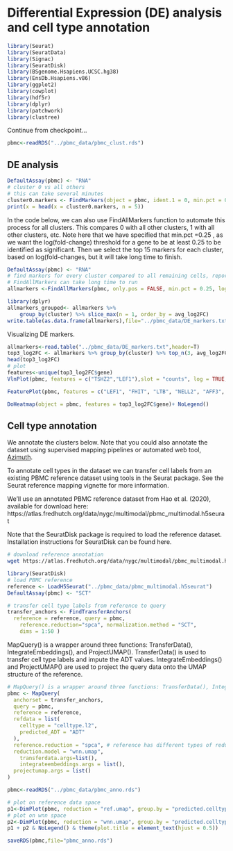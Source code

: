 # Differential Expression (DE) analysis and cell type annotation

```r
library(Seurat)
library(SeuratData)
library(Signac)
library(SeuratDisk)
library(BSgenome.Hsapiens.UCSC.hg38) 
library(EnsDb.Hsapiens.v86)
library(ggplot2)
library(cowplot)
library(hdf5r)
library(dplyr)
library(patchwork)
library(clustree)
```

Continue from checkpoint...

```r
pbmc<-readRDS("../pbmc_data/pbmc_clust.rds")
```

## DE analysis

```r
DefaultAssay(pbmc) <- "RNA"
# cluster 0 vs all others
# this can take several minutes
cluster0.markers <- FindMarkers(object = pbmc, ident.1 = 0, min.pct = 0.1)
print(x = head(x = cluster0.markers, n = 5))

```

In the code below, we can also use FindAllMarkers function to automate this process for all clusters. This compares 0 with all other clusters, 1 with all other clusters, etc. Note here that we have specified that min.pct =0.25 , as we want the log(fold-change) threshold for a gene to be at least 0.25 to be identified as significant. Then we select the top 15 markers for each cluster, based on log(fold-changes, but it will take long time to finish.

```r
DefaultAssay(pbmc) <- "RNA"
# find markers for every cluster compared to all remaining cells, report only the positive ones
# FindAllMarkers can take long time to run
allmarkers <-FindAllMarkers(pbmc, only.pos = FALSE, min.pct = 0.25, logfc.threshold = 0.25,assay="RNA",slot="scale.data")

library(dplyr)
allmarkers_grouped<- allmarkers %>%
    group_by(cluster) %>% slice_max(n = 1, order_by = avg_log2FC)
write.table(as.data.frame(allmarkers),file="../pbmc_data/DE_markers.txt",sep="\t",row.names = F,col.names = T)

```

Visualizing DE markers.

```r
allmarkers<-read.table("../pbmc_data/DE_markers.txt",header=T)
top3_log2FC <- allmarkers %>% group_by(cluster) %>% top_n(3, avg_log2FC)
head(top3_log2FC)
# plot
features<-unique(top3_log2FC$gene)
VlnPlot(pbmc, features = c("TSHZ2","LEF1"),slot = "counts", log = TRUE, pt.size=0)
```
```r
FeaturePlot(pbmc, features = c("LEF1", "FHIT", "LTB", "NELL2", "AFF3", "BANK1", "VCAN", "FCGR3A", "TCF4"))
```

```r
DoHeatmap(object = pbmc, features = top3_log2FC$gene)+ NoLegend()
```

## Cell type annotation

We annotate the clusters below. Note that you could also annotate the dataset using supervised mapping pipelines or automated web tool, [Azimuth](https://satijalab.org/azimuth/).

To annotate cell types in the dataset we can transfer cell labels from an existing PBMC reference dataset using tools in the Seurat package. See the Seurat reference mapping vignette for more information.

We’ll use an annotated PBMC reference dataset from Hao et al. (2020), available for download here: https://atlas.fredhutch.org/data/nygc/multimodal/pbmc_multimodal.h5seurat

Note that the SeuratDisk package is required to load the reference dataset. Installation instructions for SeuratDisk can be found here.


```bash
# download reference annotation
wget https://atlas.fredhutch.org/data/nygc/multimodal/pbmc_multimodal.h5seurat
```

```r
library(SeuratDisk)
# load PBMC reference
reference <- LoadH5Seurat("../pbmc_data/pbmc_multimodal.h5seurat")
DefaultAssay(pbmc) <- "SCT"

# transfer cell type labels from reference to query
transfer_anchors <- FindTransferAnchors(
  reference = reference, query = pbmc, 
	reference.reduction="spca", normalization.method = "SCT", 
	dims = 1:50 )
```

MapQuery() is a wrapper around three functions: TransferData(), IntegrateEmbeddings(), and ProjectUMAP(). TransferData() is used to transfer cell type labels and impute the ADT values. IntegrateEmbeddings() and ProjectUMAP() are used to project the query data onto the UMAP structure of the reference. 

```r
# MapQuery() is a wrapper around three functions: TransferData(), IntegrateEmbeddings(), and ProjectUMAP()
pbmc <- MapQuery(
  anchorset = transfer_anchors,
  query = pbmc,
  reference = reference,
  refdata = list(
    celltype = "celltype.l2",
    predicted_ADT = "ADT"
  ),
  reference.reduction = "spca", # reference has different types of reduction performed, pca, spca, umap ,etc.
  reduction.model = "wnn.umap",
	transferdata.args=list(),
	integrateembeddings.args = list(),
  projectumap.args = list()
)

```


```r
pbmc<-readRDS("../pbmc_data/pbmc_anno.rds")
```

```r
# plot on reference data space
p1<-DimPlot(pbmc, reduction = "ref.umap", group.by = "predicted.celltype.l2", label = TRUE, label.size = 3 ,repel = TRUE)
# plot on wnn space
p2<-DimPlot(pbmc, reduction = "wnn.umap", group.by = "predicted.celltype.l2", label = TRUE, label.size = 3 ,repel = TRUE)
p1 + p2 & NoLegend() & theme(plot.title = element_text(hjust = 0.5))
```

```r
saveRDS(pbmc,file="pbmc_anno.rds")
```
